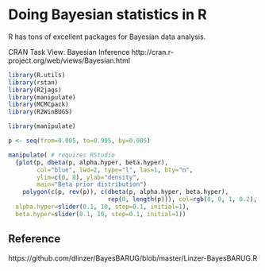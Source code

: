 # Doing Bayesian statistics in R

R has tons of excellent packages for Bayesian data analysis.

CRAN Task View: Bayesian Inference http://cran.r-project.org/web/views/Bayesian.html

```r
library(R.utils)
library(rstan)
library(R2jags)
library(manipulate)
library(MCMCpack)
library(R2WinBUGS)
```

```r
library(manipulate)

p <- seq(from=0.005, to=0.995, by=0.005)

manipulate( # requires RStudio
  {plot(p, dbeta(p, alpha.hyper, beta.hyper),
        col="blue", lwd=2, type="l", las=1, bty="n",
        ylim=c(0, 8), ylab="density",
        main="Beta prior distribution")
    polygon(c(p, rev(p)), c(dbeta(p, alpha.hyper, beta.hyper),
                            rep(0, length(p))), col=rgb(0, 0, 1, 0.2), border=NA)},
  alpha.hyper=slider(0.1, 10, step=0.1, initial=1),
  beta.hyper=slider(0.1, 10, step=0.1, initial=1))
```
## Reference


https://github.com/dlinzer/BayesBARUG/blob/master/Linzer-BayesBARUG.R
